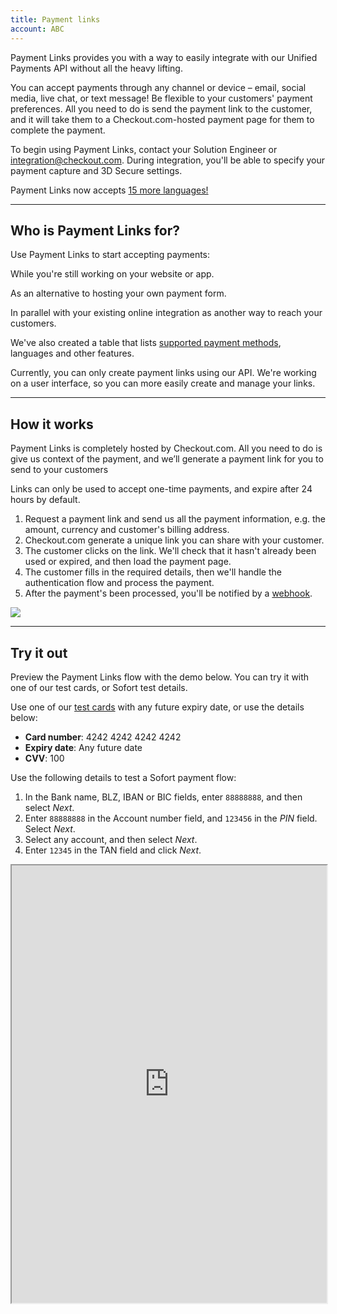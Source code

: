 ```yaml
---
title: Payment links
account: ABC
---
```


Payment Links provides you with a way to easily integrate with our Unified Payments API without all the heavy lifting.

You can accept payments through any channel or device – email, social media, live chat, or text message! Be flexible to your customers' payment preferences. All you need to do is send the payment link to the customer, and it will take them to a Checkout.com-hosted payment page for them to complete the payment.

To begin using Payment Links, contact your Solution Engineer or [integration@checkout.com](mailto:integration@checkout.com). During integration, you'll be able to specify your payment capture and 3D Secure settings.

<TipBox variant="info">

Payment Links now accepts [15 more languages!](https://docs.checkout.com/integrate/product-support)

</TipBox>

---

## Who is Payment Links for?

Use Payment Links to start accepting payments:

<List>
<ListIconItem>

While you're still working on your website or app.

</ListIconItem>
<ListIconItem>

As an alternative to hosting your own payment form.

</ListIconItem>
<ListIconItem>
  
In parallel with your existing online integration as another way to reach your customers.

</ListIconItem>
</List>

We've also created a table that lists [supported payment methods](https://docs.checkout.com/integrate/product-support), languages and other features.

<TipBox variant="info">

Currently, you can only create payment links using our API. We're working on a user interface, so you can more easily create and manage your links.

</TipBox>

---

## How it works

Payment Links is completely hosted by Checkout.com. All you need to do is give us context of the payment, and we’ll generate a payment link for you to send to your customers

<TipBox variant="info">

Links can only be used to accept one-time payments, and expire after 24 hours by default.

</TipBox>

1. Request a payment link and send us all the payment information, e.g. the amount, currency and customer's billing address.
2. Checkout.com generate a unique link you can share with your customer.
3. The customer clicks on the link. We'll check that it hasn't already been used or expired, and then load the payment page.
4. The customer fills in the required details, then we'll handle the authentication flow and process the payment.
5. After the payment's been processed, you'll be notified by a [webhook](https://docs.checkout.com/reporting-and-insights/webhooks).

<img src="/docs/Integrate/Payment links/Payment+links.png" />

---

## Try it out

Preview the Payment Links flow with the demo below. You can try it with one of our test cards, or Sofort test details.

<tabs>
<tab title="Card">
<Box horizontal="sm">

Use one of our [test cards](https://docs.checkout.com/testing/test-card-numbers) with any future expiry date, or use the details below:

- **Card number**: 4242 4242 4242 4242
- **Expiry date**: Any future date
- **CVV**: 100

</Box>
</tab>

<tab title="Sofort">
<Box horizontal="sm">

Use the following details to test a Sofort payment flow:

1. In the Bank name, BLZ, IBAN or BIC fields, enter `88888888`, and then select _Next_.
2. Enter `88888888` in the Account number field, and `123456` in the _PIN_ field. Select _Next_.
3. Select any account, and then select _Next_.
4. Enter `12345` in the TAN field and click _Next_.

</Box>
</tab>
</tabs>

<Iframe src="https://pay.sandbox.checkout.com/link/examples/docs" height="700" width="100%" />

---

## Next steps

### Product support

Find out which payment methods Payment Links supports out of the box.

<ButtonLink href="/integrate/product-support">Learn more</ButtonLink>

---

### Manage Payment Links

We'll walk through how to set Payment Links up or check on the status of a Payment Link session.

<ButtonLink href="/integrate/product-support">Learn more</ButtonLink>

---

